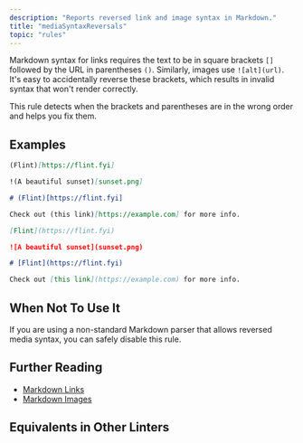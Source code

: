 ```yaml
---
description: "Reports reversed link and image syntax in Markdown."
title: "mediaSyntaxReversals"
topic: "rules"
---
```



<RuleSummary plugin="md" rule="mediaSyntaxReversals" />

Markdown syntax for links requires the text to be in square brackets `[]` followed by the URL in parentheses `()`.
Similarly, images use `![alt](url)`.
It's easy to accidentally reverse these brackets, which results in invalid syntax that won't render correctly.

This rule detects when the brackets and parentheses are in the wrong order and helps you fix them.

## Examples

<Tabs>
<TabItem label="❌ Incorrect">

```markdown
(Flint)[https://flint.fyi]
```

```markdown
!(A beautiful sunset)[sunset.png]
```

```markdown
# (Flint)[https://flint.fyi]
```

```markdown
Check out (this link)[https://example.com] for more info.
```

</TabItem>
<TabItem label="✅ Correct">

```markdown
[Flint](https://flint.fyi)
```

```markdown
![A beautiful sunset](sunset.png)
```

```markdown
# [Flint](https://flint.fyi)
```

```markdown
Check out [this link](https://example.com) for more info.
```

</TabItem>
</Tabs>

## When Not To Use It

If you are using a non-standard Markdown parser that allows reversed media syntax, you can safely disable this rule.

## Further Reading

- [Markdown Links](https://www.markdownguide.org/basic-syntax/#links)
- [Markdown Images](https://www.markdownguide.org/basic-syntax/#images-1)

## Equivalents in Other Linters

<RuleEquivalents pluginId="md" ruleId="mediaSyntaxReversals" />
